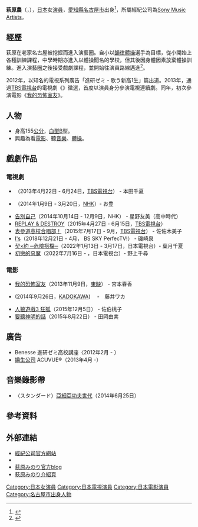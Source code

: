{{noteTA
|G1=JP}}
{{藝人
| 類型 = 女演員
| 圖片 = Hagiwara Minori from "Hello, Goodbye" at Opening Ceremony of the Tokyo International Film Festival 2016 (33514064491).jpg
| 圖片尺寸 = 
| 圖片簡介 = 出席2016年[[東京國際影展|東京國際影展]]《Hello, Goodbye》首映禮的萩原農
| 本名 = 萩原農
| 英文名 = 
| 外文名 = 萩原 みのり<br>（{{lang|ja|はぎわら みのり}}）
| 羅馬拼音 = Hagiwara Minori
| 外文 = 日文
| 綽號 = 
| 出生日期 = {{birth_date_and _age|1997|3|6}}
| 出生地點 = {{JPN}}[[愛知縣|愛知縣]][[名古屋市|名古屋市]]
| 逝世日期 = 
| 逝世地點 = 
| 國籍 = {{JPN}}
| 教育程度 = 
| 配偶 = {{marriage|内山拓也|June 1, 2021}}<ref>[https://natalie.mu/eiga/news/430596 萩原みのり「佐々木、イン、マイマイン」監督・内山拓也との結婚発表]</ref>
| 兒女 = 
| 職業 = [[演員|演員]]
| 活躍年代 = {{start date and age|2012}}
| 唱片公司 = 
| 經紀公司 = [[Sony_Music_Artists|Sony Music Artists]]
| 代表作品 =
| imdb = 
| awards = 
| 網站 = http://www.sma.co.jp/artist/profile/index/248
}}
'''萩原農'''（{{Lang-ja|萩原 みのり}}，{{bd|1997年|3月6日||}}），[[日本|日本]]女[[演員|演員]]，[[愛知縣|愛知縣]][[名古屋市|名古屋市]]出身<ref>{{Cite web |url=http://www.sma.co.jp/artist/profile/index/248 |title=萩原みのり公式Profile |access-date=2015-08-27 |archive-url=https://web.archive.org/web/20150924102816/http://www.sma.co.jp/artist/profile/index/248 |archive-date=2015-09-24 |dead-url=yes }}</ref>，所屬經紀公司為[[Sony_Music_Artists|Sony Music Artists]]。

== 經歷 ==
萩原在老家名古屋被挖掘而進入演藝圈。自小以[[韻律體操|韻律體操]]選手為目標，從小開始上各種訓練課程，中學時期亦進入以體操聞名的學校，但其後因身體因素放棄體操訓練。進入演藝圈之後接受戲劇課程，並開始往演員路線邁進<ref name="oricon">{{Cite web |date= |url=http://www.oricon.co.jp/entertainment/interview/page/548/ |title=萩原みのり SPECIAL INTERVIEW |publisher=オリコン |accessdate=2013-11-23}}</ref>。

2012年，以知名的電視系列廣告「進研ゼミ・歌う新高1生」篇出道。2013年，通過[[TBS電視台|TBS電視台]]的電視劇《{{link-ja|放課後Groove|放課後グルーヴ}}》徵選，首度以演員身分參演電視連續劇。同年，初次參演電影《[[我的恐怖室友|我的恐怖室友]]》。

== 人物 ==
*身高155[[公分|公分]]，[[血型|血型]]B型。
*興趣為看[[電影|電影]]、聽[[音樂|音樂]]、[[體操|體操]]。

== 戲劇作品 ==
=== 電視劇 === 
* {{link-ja|放課後Groove|放課後グルーヴ}}（2013年4月22日 - 6月24日，[[TBS電視台|TBS電視台]]） - 本田千夏
* {{link-ja|鼠馳江戶|鼠、江戸を疾る#テレビドラマ}}（2014年1月9日 - 3月20日，[[NHK|NHK]]）- お豊
* [[告別自己|告別自己]]（2014年10月14日 - 12月9日，NHK） - 星野友美（高中時代）
* [[REPLAY_&_DESTROY|REPLAY & DESTROY]]（2015年4月27日 - 6月15日，[[TBS電視台|TBS電視台]]）
* [[表參道高校合唱部！|表參道高校合唱部！]]（2015年7月17日 - 9月，[[TBS電視台|TBS電視台]]） - 佐佐木美子
* [[I"s|I's]]（2018年12月21日 - 4月， BS SKY PerfecTV!） - 磯崎泉
* [[契×約_─危險搭檔─|契×約 ─危險搭檔─]]（2022年1月13日 - 3月17日，日本電視台）- 葉月千夏
* [[初戀的惡魔|初戀的惡魔]]（2022年7月16日 - ，日本電視台）- 野上千尋

=== 電影 ===
* [[我的恐怖室友|我的恐怖室友]]（2013年11月9日，[[東映|東映]]） - 宮本春香
* {{link-ja|零～ZERO 劇場版|零 〜ゼロ〜 女の子だけがかかる呪い#劇場版 零 ゼロ}} (2014年9月26日，[[KADOKAWA|KADOKAWA]]) 　-　藤井ワカ
* [[人狼遊戲_#人狼遊戲_狂狐|人狼遊戲3 狂狐]]（2015年12月5日） - 佐伯桃子
* [[要聽神明的話_(電影)|要聽神明的話]]（2015年8月22日） - 田岡由実

== 廣告 ==
* Benesse 進研ゼミ高校講座〈2012年2月 - ） 
* [[嬌生公司|嬌生公司]] ACUVUE®（2013年4月 -）

== 音樂錄影帶 ==
* 〈スタンダード〉[[亞細亞功夫世代|亞細亞功夫世代]]（2014年6月25日）

== 參考資料 ==
{{reflist}}

== 外部連結 ==
* [https://web.archive.org/web/20150924102816/http://www.sma.co.jp/artist/profile/index/248 經紀公司官方網站]
* {{Twitter|hgwr_0306}}
* [http://ameblo.jp/hagiwara-minori/ 萩原みのり官方blog]
* [https://web.archive.org/web/20150924113006/http://www.talentsearch.jp/column/%E8%90%A9%E5%8E%9F%E3%81%BF%E3%81%AE%E3%82%8A%EF%BC%88%E3%81%AF%E3%81%8E%E3%82%8F%E3%82%89%E3%83%BB%E3%81%BF%E3%81%AE%E3%82%8A%EF%BC%89.html 萩原みのり介紹頁]

{{DEFAULTSORT:Hagiwara Minori}}
[[Category:日本女演員|Category:日本女演員]]
[[Category:日本電視演員|Category:日本電視演員]]
[[Category:日本電影演員|Category:日本電影演員]]
[[Category:名古屋市出身人物|Category:名古屋市出身人物]]